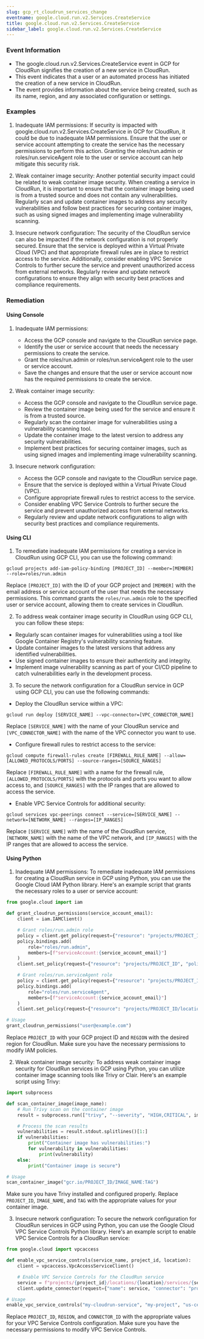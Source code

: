 ```yaml
--- 
slug: gcp_rt_cloudrun_services_change
eventname: google.cloud.run.v2.Services.CreateService
title: google.cloud.run.v2.Services.CreateService
sidebar_label: google.cloud.run.v2.Services.CreateService
---
```

                       
### Event Information

- The google.cloud.run.v2.Services.CreateService event in GCP for CloudRun signifies the creation of a new service in CloudRun.
- This event indicates that a user or an automated process has initiated the creation of a new service in CloudRun.
- The event provides information about the service being created, such as its name, region, and any associated configuration or settings.


### Examples

1. Inadequate IAM permissions: If security is impacted with google.cloud.run.v2.Services.CreateService in GCP for CloudRun, it could be due to inadequate IAM permissions. Ensure that the user or service account attempting to create the service has the necessary permissions to perform this action. Granting the roles/run.admin or roles/run.serviceAgent role to the user or service account can help mitigate this security risk.

2. Weak container image security: Another potential security impact could be related to weak container image security. When creating a service in CloudRun, it is important to ensure that the container image being used is from a trusted source and does not contain any vulnerabilities. Regularly scan and update container images to address any security vulnerabilities and follow best practices for securing container images, such as using signed images and implementing image vulnerability scanning.

3. Insecure network configuration: The security of the CloudRun service can also be impacted if the network configuration is not properly secured. Ensure that the service is deployed within a Virtual Private Cloud (VPC) and that appropriate firewall rules are in place to restrict access to the service. Additionally, consider enabling VPC Service Controls to further secure the service and prevent unauthorized access from external networks. Regularly review and update network configurations to ensure they align with security best practices and compliance requirements.

### Remediation

#### Using Console

1. Inadequate IAM permissions:
   - Access the GCP console and navigate to the CloudRun service page.
   - Identify the user or service account that needs the necessary permissions to create the service.
   - Grant the roles/run.admin or roles/run.serviceAgent role to the user or service account.
   - Save the changes and ensure that the user or service account now has the required permissions to create the service.

2. Weak container image security:
   - Access the GCP console and navigate to the CloudRun service page.
   - Review the container image being used for the service and ensure it is from a trusted source.
   - Regularly scan the container image for vulnerabilities using a vulnerability scanning tool.
   - Update the container image to the latest version to address any security vulnerabilities.
   - Implement best practices for securing container images, such as using signed images and implementing image vulnerability scanning.

3. Insecure network configuration:
   - Access the GCP console and navigate to the CloudRun service page.
   - Ensure that the service is deployed within a Virtual Private Cloud (VPC).
   - Configure appropriate firewall rules to restrict access to the service.
   - Consider enabling VPC Service Controls to further secure the service and prevent unauthorized access from external networks.
   - Regularly review and update network configurations to align with security best practices and compliance requirements.

#### Using CLI

1. To remediate inadequate IAM permissions for creating a service in CloudRun using GCP CLI, you can use the following command:

```
gcloud projects add-iam-policy-binding [PROJECT_ID] --member=[MEMBER] --role=roles/run.admin
```

Replace `[PROJECT_ID]` with the ID of your GCP project and `[MEMBER]` with the email address or service account of the user that needs the necessary permissions. This command grants the `roles/run.admin` role to the specified user or service account, allowing them to create services in CloudRun.

2. To address weak container image security in CloudRun using GCP CLI, you can follow these steps:

- Regularly scan container images for vulnerabilities using a tool like Google Container Registry's vulnerability scanning feature.
- Update container images to the latest versions that address any identified vulnerabilities.
- Use signed container images to ensure their authenticity and integrity.
- Implement image vulnerability scanning as part of your CI/CD pipeline to catch vulnerabilities early in the development process.

3. To secure the network configuration for a CloudRun service in GCP using GCP CLI, you can use the following commands:

- Deploy the CloudRun service within a VPC:

```
gcloud run deploy [SERVICE_NAME] --vpc-connector=[VPC_CONNECTOR_NAME]
```

Replace `[SERVICE_NAME]` with the name of your CloudRun service and `[VPC_CONNECTOR_NAME]` with the name of the VPC connector you want to use.

- Configure firewall rules to restrict access to the service:

```
gcloud compute firewall-rules create [FIREWALL_RULE_NAME] --allow=[ALLOWED_PROTOCOLS/PORTS] --source-ranges=[SOURCE_RANGES]
```

Replace `[FIREWALL_RULE_NAME]` with a name for the firewall rule, `[ALLOWED_PROTOCOLS/PORTS]` with the protocols and ports you want to allow access to, and `[SOURCE_RANGES]` with the IP ranges that are allowed to access the service.

- Enable VPC Service Controls for additional security:

```
gcloud services vpc-peerings connect --service=[SERVICE_NAME] --network=[NETWORK_NAME] --ranges=[IP_RANGES]
```

Replace `[SERVICE_NAME]` with the name of the CloudRun service, `[NETWORK_NAME]` with the name of the VPC network, and `[IP_RANGES]` with the IP ranges that are allowed to access the service.

#### Using Python

1. Inadequate IAM permissions:
To remediate inadequate IAM permissions for creating a CloudRun service in GCP using Python, you can use the Google Cloud IAM Python library. Here's an example script that grants the necessary roles to a user or service account:

```python
from google.cloud import iam

def grant_cloudrun_permissions(service_account_email):
    client = iam.IAMClient()

    # Grant roles/run.admin role
    policy = client.get_policy(request={"resource": "projects/PROJECT_ID"})
    policy.bindings.add(
        role="roles/run.admin",
        members=[f"serviceAccount:{service_account_email}"]
    )
    client.set_policy(request={"resource": "projects/PROJECT_ID", "policy": policy})

    # Grant roles/run.serviceAgent role
    policy = client.get_policy(request={"resource": "projects/PROJECT_ID/locations/REGION"})
    policy.bindings.add(
        role="roles/run.serviceAgent",
        members=[f"serviceAccount:{service_account_email}"]
    )
    client.set_policy(request={"resource": "projects/PROJECT_ID/locations/REGION", "policy": policy})

# Usage
grant_cloudrun_permissions("user@example.com")
```

Replace `PROJECT_ID` with your GCP project ID and `REGION` with the desired region for CloudRun. Make sure you have the necessary permissions to modify IAM policies.

2. Weak container image security:
To address weak container image security for CloudRun services in GCP using Python, you can utilize container image scanning tools like Trivy or Clair. Here's an example script using Trivy:

```python
import subprocess

def scan_container_image(image_name):
    # Run Trivy scan on the container image
    result = subprocess.run(["trivy", "--severity", "HIGH,CRITICAL", image_name], capture_output=True, text=True)

    # Process the scan results
    vulnerabilities = result.stdout.splitlines()[1:]
    if vulnerabilities:
        print("Container image has vulnerabilities:")
        for vulnerability in vulnerabilities:
            print(vulnerability)
    else:
        print("Container image is secure")

# Usage
scan_container_image("gcr.io/PROJECT_ID/IMAGE_NAME:TAG")
```

Make sure you have Trivy installed and configured properly. Replace `PROJECT_ID`, `IMAGE_NAME`, and `TAG` with the appropriate values for your container image.

3. Insecure network configuration:
To secure the network configuration for CloudRun services in GCP using Python, you can use the Google Cloud VPC Service Controls Python library. Here's an example script to enable VPC Service Controls for a CloudRun service:

```python
from google.cloud import vpcaccess

def enable_vpc_service_controls(service_name, project_id, location):
    client = vpcaccess.VpcAccessServiceClient()

    # Enable VPC Service Controls for the CloudRun service
    service = f"projects/{project_id}/locations/{location}/services/{service_name}"
    client.update_connector(request={"name": service, "connector": "projects/PROJECT_ID/locations/REGION/connectors/CONNECTOR_ID"})

# Usage
enable_vpc_service_controls("my-cloudrun-service", "my-project", "us-central1")
```

Replace `PROJECT_ID`, `REGION`, and `CONNECTOR_ID` with the appropriate values for your VPC Service Controls configuration. Make sure you have the necessary permissions to modify VPC Service Controls.


 